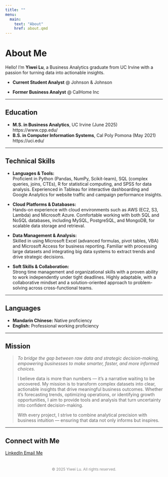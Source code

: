 ```yaml
---
title: ""
menu:
  main:
    text: "About"
    href: about.qmd
---
```


# About Me

Hello! I’m **Yiwei Lu**, a Business Analytics graduate from UC Irvine with a passion for turning data into actionable insights.

- **Current Student Analyst** @ Johnson & Johnson  

- **Former Business Analyst** @ CalHome Inc   

---

## Education

- **M.S. in Business Analytics**, UC Irvine (June 2025)  
https://www.cpp.edu/
- **B.S. in Computer Information Systems**, Cal Poly Pomona (May 2021)  
https://uci.edu/

---

## Technical Skills

- **Languages & Tools:**  
  Proficient in Python (Pandas, NumPy, Scikit-learn), SQL (complex queries, joins, CTEs), R for statistical computing, and SPSS for data analysis. Experienced in Tableau for interactive dashboarding and Google Analytics for website traffic and campaign performance insights.

- **Cloud Platforms & Databases:**  
  Hands-on experience with cloud environments such as AWS (EC2, S3, Lambda) and Microsoft Azure. Comfortable working with both SQL and NoSQL databases, including MySQL, PostgreSQL, and MongoDB, for scalable data storage and retrieval.

- **Data Management & Analysis:**  
  Skilled in using Microsoft Excel (advanced formulas, pivot tables, VBA) and Microsoft Access for business reporting. Familiar with processing large datasets and integrating big data systems to extract trends and drive strategic decisions.

- **Soft Skills & Collaboration:**  
  Strong time management and organizational skills with a proven ability to work independently under tight deadlines. Highly adaptable, with a collaborative mindset and a solution-oriented approach to problem-solving across cross-functional teams.

---

## Languages

- **Mandarin Chinese:** Native proficiency  
- **English:** Professional working proficiency

---

## Mission

> *To bridge the gap between raw data and strategic decision-making, empowering businesses to make smarter, faster, and more informed choices.*  
>  
> I believe data is more than numbers — it’s a narrative waiting to be uncovered. My mission is to transform complex datasets into clear, actionable insights that drive meaningful business outcomes. Whether it’s forecasting trends, optimizing operations, or identifying growth opportunities, I aim to provide tools and analysis that turn uncertainty into confident decision-making.  
>  
> With every project, I strive to combine analytical precision with business intuition — ensuring that data not only informs but inspires.

---

## Connect with Me

<div class="connect-container">
  <a href="https://www.linkedin.com/in/yiwei-lu78" class="btn" target="_blank">
    <i class="bi bi-linkedin"></i> LinkedIn
  </a>
  <a href="mailto:yiweilu36@uci.edu" class="btn">
    <i class="bi bi-envelope"></i> Email Me
  </a>
</div>

<p style="text-align: center; color: #888; font-size: 0.85em; margin-top: 3em;">
  © 2025 Yiwei Lu. All rights reserved.
</p>
